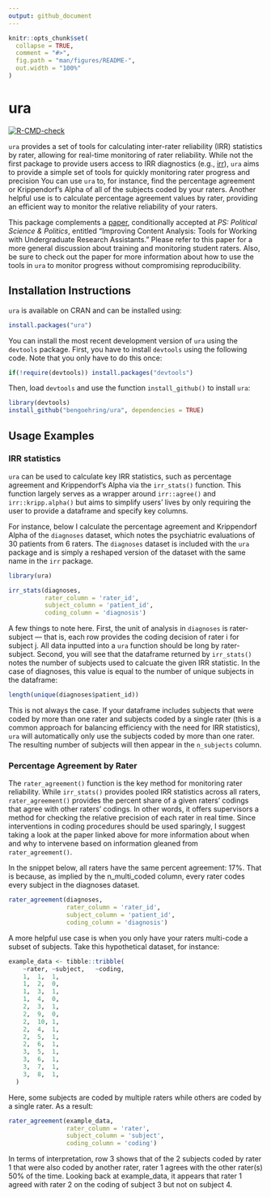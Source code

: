 ```yaml
---
output: github_document
---
```


<!-- README.md is generated from README.Rmd. Please edit that file -->

```r
knitr::opts_chunk$set(
  collapse = TRUE,
  comment = "#>",
  fig.path = "man/figures/README-",
  out.width = "100%"
)
```

# ura

<!-- badges: start -->
[![R-CMD-check](https://github.com/bengoehring/ura/actions/workflows/R-CMD-check.yaml/badge.svg)](https://github.com/bengoehring/ura/actions/workflows/R-CMD-check.yaml)
<!-- badges: end -->

`ura` provides a set of tools for calculating inter-rater reliability (IRR) statistics by rater, allowing for real-time monitoring of rater reliability. While not the first package to provide users access to IRR diagnostics (e.g., [irr](https://cran.r-project.org/package=irr)), `ura` aims to provide a simple set of tools for quickly monitoring rater progress and precision You can use `ura` to, for instance, find the percentage agreement or Krippendorf's Alpha of all of the subjects coded by your raters. Another helpful use is to calculate percentage agreement values by rater, providing an efficient way to monitor the relative reliability of your raters. 

This package complements a [paper](https://bengoehring.github.io/files/ps-paper-anon-word-ca.docx), conditionally accepted at *PS: Political Science & Politics*, entitled "Improving Content Analysis: Tools for Working with Undergraduate Research Assistants." Please refer to this paper for a more general discussion about training and monitoring student raters. Also, be sure to check out the paper for more information about how to use the tools in `ura` to monitor progress without compromising reproducibility.

## Installation Instructions 
`ura` is available on CRAN and can be installed using: 

``` r
install.packages("ura")
```

You can install the most recent development version of `ura` using the `devtools` package. First, you have to install `devtools` using the following code. Note that you only have to do this once: 

``` r
if(!require(devtools)) install.packages("devtools")
```

Then, load `devtools` and use the function `install_github()` to install `ura`:

``` r
library(devtools)
install_github("bengoehring/ura", dependencies = TRUE)
```

## Usage Examples
### IRR statistics 
`ura` can be used to calculate key IRR statistics, such as percentage agreement and Krippendorf's Alpha via the `irr_stats()` function. This function largely serves as a wrapper around `irr::agree()` and `irr::kripp.alpha()` but aims to simplify users' lives by only requiring the user to provide a dataframe and specify key columns. 

For instance, below I calculate the percentage agreement and Krippendorf Alpha of the `diagnoses` dataset, which notes the psychiatric evaluations of 30 patients from 6 raters. The `diagnoses` dataset is included with the `ura` package and is simply a reshaped version of the dataset with the same name in the `irr` package.

```r
library(ura)

irr_stats(diagnoses,
          rater_column = 'rater_id',
          subject_column = 'patient_id',
          coding_column = 'diagnosis')
```

A few things to note here. First, the unit of analysis in `diagnoses` is rater-subject --- that is, each row provides the coding decision of rater i for subject j. All data inputted into a `ura` function should be long by rater-subject. Second, you will see that the dataframe returned by `irr_stats()` notes the number of subjects used to calcuate the given IRR statistic. In the case of diagnoses, this value is equal to the number of unique subjects in the dataframe: 

```r
length(unique(diagnoses$patient_id))
```

This is not always the case. If your dataframe includes subjects that were coded by more than one rater and subjects coded by a single rater (this is a common approach for balancing efficiency with the need for IRR statistics), `ura` will automatically only use the subjects coded by more than one rater. The resulting number of subjects will then appear in the `n_subjects` column. 

### Percentage Agreement by Rater
The `rater_agreement()` function is the key method for monitoring rater reliability. While `irr_stats()` provides pooled IRR statistics across all raters, `rater_agreement()` provides the percent share of a given raters' codings that agree with other raters' codings. In other words, it offers supervisors a method for checking the relative precision of each rater in real time. Since interventions in coding procedures should be used sparingly, I suggest taking a look at the paper linked above for more information about when and why to intervene based on information gleaned from `rater_agreement()`.

In the snippet below, all raters have the same percent agreement: 17%. That is because, as implied by the n_multi_coded column, every rater codes every subject in the diagnoses dataset. 

```r
rater_agreement(diagnoses,
                rater_column = 'rater_id',
                subject_column = 'patient_id',
                coding_column = 'diagnosis')
```

A more helpful use case is when you only have your raters multi-code a subset of subjects. Take this hypothetical dataset, for instance: 

```r
example_data <- tibble::tribble(
    ~rater,	~subject,	~coding,
    1,	1,	1,
    1,	2,	0,
    1,	3,	1,
    1,	4,	0,
    2,	3,	1,
    2,	9,	0,
    2,	10,	1,
    2,	4,	1,
    2,	5,	1,
    2,	6,	1,
    3,	5,	1,
    3,	6,	1,
    3,	7,	1,
    3,	8,	1,
  )

```

Here, some subjects are coded by multiple raters while others are coded by a single rater. As a result: 

```r
rater_agreement(example_data,
                rater_column = 'rater',
                subject_column = 'subject',
                coding_column = 'coding')

```

In terms of interpretation, row 3 shows that of the 2 subjects coded by rater 1 that were also coded by another rater, rater 1 agrees with the other rater(s) 50% of the time. Looking back at example_data, it appears that rater 1 agreed with rater 2 on the coding of subject 3 but not on subject 4. 



